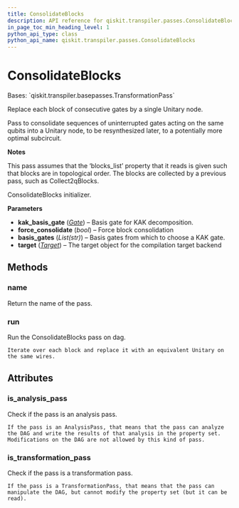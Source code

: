 ```yaml
---
title: ConsolidateBlocks
description: API reference for qiskit.transpiler.passes.ConsolidateBlocks
in_page_toc_min_heading_level: 1
python_api_type: class
python_api_name: qiskit.transpiler.passes.ConsolidateBlocks
---
```


# ConsolidateBlocks

<Class id="qiskit.transpiler.passes.ConsolidateBlocks" isDedicatedPage={true} github="https://github.com/qiskit/qiskit/tree/stable/0.20/qiskit/transpiler/passes/optimization/consolidate_blocks.py" signature="ConsolidateBlocks(*args, **kwargs)">
  Bases: `qiskit.transpiler.basepasses.TransformationPass`

  Replace each block of consecutive gates by a single Unitary node.

  Pass to consolidate sequences of uninterrupted gates acting on the same qubits into a Unitary node, to be resynthesized later, to a potentially more optimal subcircuit.

  **Notes**

  This pass assumes that the ‘blocks\_list’ property that it reads is given such that blocks are in topological order. The blocks are collected by a previous pass, such as Collect2qBlocks.

  ConsolidateBlocks initializer.

  **Parameters**

  *   **kak\_basis\_gate** ([*Gate*](qiskit.circuit.Gate "qiskit.circuit.Gate")) – Basis gate for KAK decomposition.
  *   **force\_consolidate** (*bool*) – Force block consolidation
  *   **basis\_gates** (*List(str)*) – Basis gates from which to choose a KAK gate.
  *   **target** ([*Target*](qiskit.transpiler.Target "qiskit.transpiler.Target")) – The target object for the compilation target backend

  ## Methods

  ### name

  <Function id="qiskit.transpiler.passes.ConsolidateBlocks.name" name="name" signature="ConsolidateBlocks.name()">
    Return the name of the pass.
  </Function>

  ### run

  <Function id="qiskit.transpiler.passes.ConsolidateBlocks.run" name="run" signature="ConsolidateBlocks.run(dag)">
    Run the ConsolidateBlocks pass on dag.

    Iterate over each block and replace it with an equivalent Unitary on the same wires.
  </Function>

  ## Attributes

  ### is\_analysis\_pass

  <Attribute id="qiskit.transpiler.passes.ConsolidateBlocks.is_analysis_pass" name="is_analysis_pass">
    Check if the pass is an analysis pass.

    If the pass is an AnalysisPass, that means that the pass can analyze the DAG and write the results of that analysis in the property set. Modifications on the DAG are not allowed by this kind of pass.
  </Attribute>

  ### is\_transformation\_pass

  <Attribute id="qiskit.transpiler.passes.ConsolidateBlocks.is_transformation_pass" name="is_transformation_pass">
    Check if the pass is a transformation pass.

    If the pass is a TransformationPass, that means that the pass can manipulate the DAG, but cannot modify the property set (but it can be read).
  </Attribute>
</Class>

